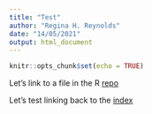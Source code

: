 ```yaml
---
title: "Test"
author: "Regina H. Reynolds"
date: "14/05/2021"
output: html_document
---
```


```r
knitr::opts_chunk$set(echo = TRUE)
```

Let's link to a file in the R [repo](../../R/test.R)

Let's test linking back to the [index](../index.html)